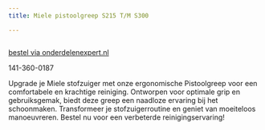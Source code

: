 ```yaml
---
title: Miele pistoolgreep S215 T/M S300

---
```



<Image src={imageProduct} width={imageProduct.width} alt="" />

[bestel via onderdelenexpert.nl](https://www.onderdelenexpert.nl/miele-pistoolgreep-s215-t-m-s300-stofzuiger-3565460)

141-360-0187

Upgrade je Miele stofzuiger met onze ergonomische Pistoolgreep voor een comfortabele en krachtige reiniging. Ontworpen voor optimale grip en gebruiksgemak, biedt deze greep een naadloze ervaring bij het schoonmaken. Transformeer je stofzuigerroutine en geniet van moeiteloos manoeuvreren. Bestel nu voor een verbeterde reinigingservaring!
